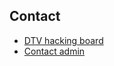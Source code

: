 == Contact ==
* [http://jledger.proboards19.com/index.cgi?board=dtvhacking DTV hacking board]
* [[Special:Emailuser/Jason|Contact admin]]